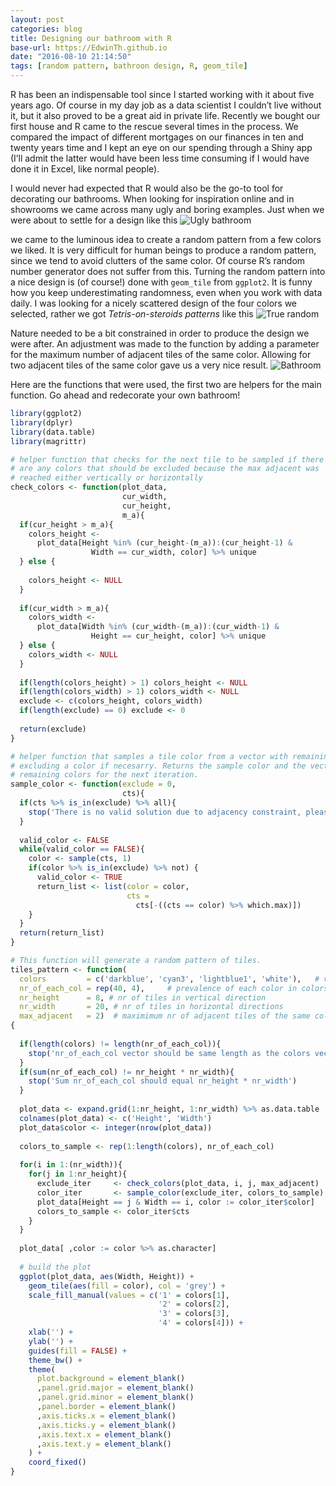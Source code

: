 ```yaml
---
layout: post
categories: blog
title: Designing our bathroom with R
base-url: https://EdwinTh.github.io
date: "2016-08-10 21:14:50"
tags: [random pattern, bathroon design, R, geom_tile]
---
```


R has been an indispensable tool since I started working with it about five years ago. Of course in my day job as a data scientist I couldn't live without it, but it also proved to be a great aid in private life. Recently we bought our first house and R came to the rescue several times in the process. We compared the impact of different mortgages on our finances in ten and twenty years time and I kept an eye on our spending through a Shiny app (I'll admit the latter would have been less time consuming if I would have done it in Excel, like normal people).

I would never had expected that R would also be the go-to tool for decorating our bathrooms. When looking for inspiration online and in showrooms we came across many ugly and boring examples. Just when we were about to settle for a design like this 
![Ugly bathroom](/images/2016-08-01/ugly_bathroom.jpg)

we came to the luminous idea to create a random pattern from a few colors we liked. It is very difficult for human beings to produce a random pattern, since we tend to avoid clutters of the same color. Of course R's random number generator does not suffer from this. Turning the random pattern into a nice design is (of course!) done with `geom_tile` from `ggplot2`. It is funny how you keep underestimating randomness, even when you work with data daily. I was looking for a nicely scattered design of the four colors we selected, rather we got *Tetris-on-steroids patterns* like this
![True random](/images/2016-08-01/true_random.jpg)

Nature needed to be a bit constrained in order to produce the design we were after. An adjustment was made to the function by adding a parameter for the maximum number of adjacent tiles of the same color. Allowing for two adjacent tiles of the same color gave us a very nice result.
![Bathroom](/images/2016-08-01/bathroom.jpg)

Here are the functions that were used, the first two are helpers for the main function. Go ahead and redecorate your own bathroom!

```r
library(ggplot2)
library(dplyr)
library(data.table)
library(magrittr)

# helper function that checks for the next tile to be sampled if there
# are any colors that should be excluded because the max adjacent was
# reached either vertically or horizontally
check_colors <- function(plot_data,
                         cur_width,
                         cur_height,
                         m_a){
  if(cur_height > m_a){
    colors_height <-
      plot_data[Height %in% (cur_height-(m_a)):(cur_height-1) &
                  Width == cur_width, color] %>% unique
  } else {
    
    colors_height <- NULL
  }
  
  if(cur_width > m_a){
    colors_width <-
      plot_data[Width %in% (cur_width-(m_a)):(cur_width-1) &
                  Height == cur_height, color] %>% unique
  } else {
    colors_width <- NULL
  }
  
  if(length(colors_height) > 1) colors_height <- NULL
  if(length(colors_width) > 1) colors_width <- NULL
  exclude <- c(colors_height, colors_width)
  if(length(exclude) == 0) exclude <- 0
  
  return(exclude)
}

# helper function that samples a tile color from a vector with remaining tiles
# excluding a color if necesarry. Returns the sample color and the vector with
# remaining colors for the next iteration.
sample_color <- function(exclude = 0,
                         cts){
  if(cts %>% is_in(exclude) %>% all){
    stop('There is no valid solution due to adjacency constraint, please try again')
  }
  
  valid_color <- FALSE
  while(valid_color == FALSE){
    color <- sample(cts, 1)
    if(color %>% is_in(exclude) %>% not) {
      valid_color <- TRUE
      return_list <- list(color = color,
                          cts =
                            cts[-((cts == color) %>% which.max)])
    }
  }
  return(return_list)
}

# This function will generate a random pattern of tiles.
tiles_pattern <- function(
  colors         = c('darkblue', 'cyan3', 'lightblue1', 'white'),   # vector with the colors
  nr_of_each_col = rep(40, 4),     # prevalence of each color in colors vector
  nr_height      = 8, # nr of tiles in vertical direction
  nr_width       = 20, # nr of tiles in horizontal directions
  max_adjacent   = 2)  # maximimum nr of adjacent tiles of the same color
{
  
  if(length(colors) != length(nr_of_each_col)){
    stop('nr_of_each_col vector should be same length as the colors vector')
  }
  if(sum(nr_of_each_col) != nr_height * nr_width){
    stop('Sum nr_of_each_col should equal nr_height * nr_width')
  }
  
  plot_data <- expand.grid(1:nr_height, 1:nr_width) %>% as.data.table
  colnames(plot_data) <- c('Height', 'Width')
  plot_data$color <- integer(nrow(plot_data))
  
  colors_to_sample <- rep(1:length(colors), nr_of_each_col)
  
  for(i in 1:(nr_width)){
    for(j in 1:nr_height){
      exclude_iter     <- check_colors(plot_data, i, j, max_adjacent)
      color_iter       <- sample_color(exclude_iter, colors_to_sample)
      plot_data[Height == j & Width == i, color := color_iter$color]
      colors_to_sample <- color_iter$cts
    }
  }
  
  plot_data[ ,color := color %>% as.character]
  
  # build the plot
  ggplot(plot_data, aes(Width, Height)) +
    geom_tile(aes(fill = color), col = 'grey') +
    scale_fill_manual(values = c('1' = colors[1],
                                 '2' = colors[2],
                                 '3' = colors[3],
                                 '4' = colors[4])) +
    xlab('') +
    ylab('') +
    guides(fill = FALSE) +
    theme_bw() +
    theme(
      plot.background = element_blank()
      ,panel.grid.major = element_blank()
      ,panel.grid.minor = element_blank()
      ,panel.border = element_blank()
      ,axis.ticks.x = element_blank()
      ,axis.ticks.y = element_blank()
      ,axis.text.x = element_blank()
      ,axis.text.y = element_blank()
    ) +
    coord_fixed()
}
```

